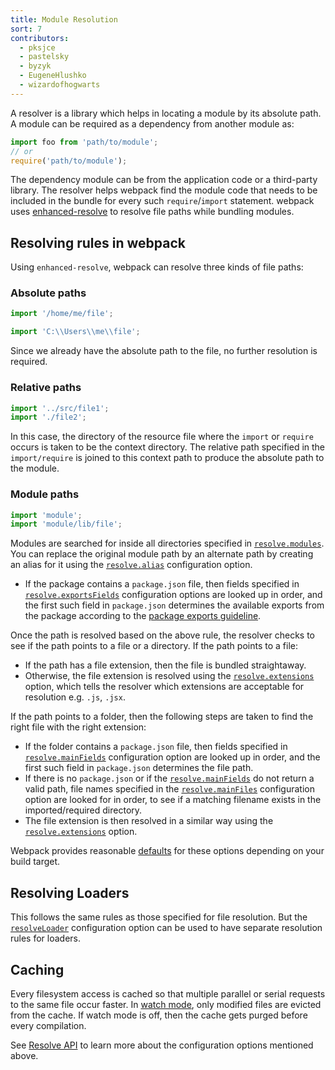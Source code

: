 ```yaml
---
title: Module Resolution
sort: 7
contributors:
  - pksjce
  - pastelsky
  - byzyk
  - EugeneHlushko
  - wizardofhogwarts
---
```


A resolver is a library which helps in locating a module by its absolute path.
A module can be required as a dependency from another module as:

```js
import foo from 'path/to/module';
// or
require('path/to/module');
```

The dependency module can be from the application code or a third-party library. The resolver helps
webpack find the module code that needs to be included in the bundle for every such `require`/`import` statement.
webpack uses [enhanced-resolve](https://github.com/webpack/enhanced-resolve) to resolve file paths while bundling modules.

## Resolving rules in webpack

Using `enhanced-resolve`, webpack can resolve three kinds of file paths:

### Absolute paths

```js
import '/home/me/file';

import 'C:\\Users\\me\\file';
```

Since we already have the absolute path to the file, no further resolution is required.

### Relative paths

```js
import '../src/file1';
import './file2';
```

In this case, the directory of the resource file where the `import` or `require` occurs is taken to be the context directory. The relative path specified in the `import/require` is joined to this context path to produce the absolute path to the module.

### Module paths

```js
import 'module';
import 'module/lib/file';
```

Modules are searched for inside all directories specified in [`resolve.modules`](/configuration/resolve/#resolvemodules).
You can replace the original module path by an alternate path by creating an alias for it using the [`resolve.alias`](/configuration/resolve/#resolvealias) configuration option.

- If the package contains a `package.json` file, then fields specified in [`resolve.exportsFields`](/configuration/resolve/#resolveexportsfields) configuration options are looked up in order, and the first such field in `package.json` determines the available exports from the package according to the [package exports guideline](/guides/package-exports/).

Once the path is resolved based on the above rule, the resolver checks to see if the path points to a file or a directory. If the path points to a file:

- If the path has a file extension, then the file is bundled straightaway.
- Otherwise, the file extension is resolved using the [`resolve.extensions`](/configuration/resolve/#resolveextensions) option, which tells the resolver which extensions are acceptable for resolution e.g. `.js`, `.jsx`.

If the path points to a folder, then the following steps are taken to find the right file with the right extension:

- If the folder contains a `package.json` file, then fields specified in [`resolve.mainFields`](/configuration/resolve/#resolvemainfields) configuration option are looked up in order, and the first such field in `package.json` determines the file path.
- If there is no `package.json` or if the [`resolve.mainFields`](/configuration/resolve/#resolvemainfields) do not return a valid path, file names specified in the [`resolve.mainFiles`](/configuration/resolve/#resolvemainfiles) configuration option are looked for in order, to see if a matching filename exists in the imported/required directory.
- The file extension is then resolved in a similar way using the [`resolve.extensions`](/configuration/resolve/#resolveextensions) option.

Webpack provides reasonable [defaults](/configuration/resolve) for these options depending on your build target.

## Resolving Loaders

This follows the same rules as those specified for file resolution. But the [`resolveLoader`](/configuration/resolve/#resolveloader) configuration option can be used to have separate resolution rules for loaders.

## Caching

Every filesystem access is cached so that multiple parallel or serial requests to the same file occur faster. In [watch mode](/configuration/watch/#watch), only modified files are evicted from the cache. If watch mode is off, then the cache gets purged before every compilation.

See [Resolve API](/configuration/resolve) to learn more about the configuration options mentioned above.
